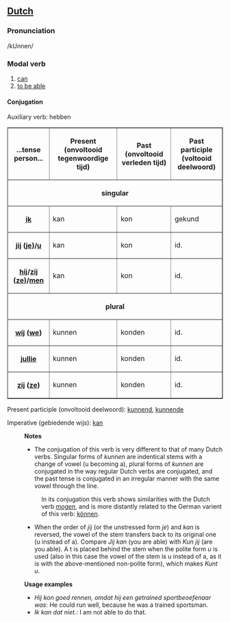 ==[[Dutch]]==

===Pronunciation===
/kUnnen/

===Modal verb===
#[[can]]
#[[to be able]]

====Conjugation====
Auxiliary verb: hebben
<table border=1 cellspacing=0 cellpadding =2>
<tr><th>...tense<br>person...</th><th>Present <br>(onvoltooid tegenwoordige tijd)</th><th>Past <br>(onvoltooid verleden tijd)</th><th>Past participle<br> (voltooid deelwoord)</th></tr>
<tr><th colspan=4>singular</th></tr>
<tr><th>[[ik]]</th><td>kan</td><td>kon</td><td>gekund</td></tr>
<tr><th>[[jij]] ([[je]])/[[u]]</th><td>kan</td><td>kon</td><td>id.</td></tr>
<tr><th>[[hij]]/[[zij]] ([[ze]])/[[men]]</th><td>kan</td><td>kon</td><td>id.</td></tr>
<tr><th colspan=4>plural</th></tr>
<tr><th>[[wij]] ([[we]])</th><td>kunnen</td><td>konden</td><td>id.</td></tr>
<tr><th>[[jullie]]</th><td>kunnen</td><td>konden</td><td>id.</td></tr>
<tr><th>[[zij]] ([[ze]])</th><td>kunnen</td><td>konden</td><td>id.</td></tr>
</table>

Present participle (onvoltooid deelwoord): [[kunnend]], [[kunnende]]

Imperative (gebiedende wijs): [[kan]]

:'''Notes'''
:*The conjugation of this verb is very different to that of many Dutch verbs. Singular forms of ''kunnen'' are indentical stems with a change of vowel (u becoming a), plural forms of ''kunnen'' are conjugated in the way regular Dutch verbs are conjugated, and the past tense is conjugated in an irregular manner with the same vowel through the line.
::In its conjugation this verb shows similarities with the Dutch verb ''[[mogen]]'', and is more distantly related to the German varient of this verb: [[können]].
:* When the order of ''jij'' (or the unstressed form ''je'') and ''kan'' is reversed, the vowel of the stem transfers back to its original one (u instead of a). Compare ''Jij kan'' (you are able) with ''Kun jij'' (are you able). A t is placed behind the stem when the polite form ''u'' is used (also in this case the vowel of the stem is u instead of a, as it is with the above-mentioned non-polite form), which makes ''Kunt u''.

:'''Usage examples'''
:*''Hij kon goed rennen, omdat hij een getrained sportbeoefenaar was'': He could run well, because he was a trained sportsman.
:*''Ik kan dat niet.'': I am not able to do that.